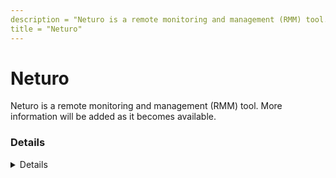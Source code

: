 ```yaml
---
description = "Neturo is a remote monitoring and management (RMM) tool. More information will be added as it becomes available."
title = "Neturo"
---
```




# Neturo

Neturo is a remote monitoring and management (RMM) tool. More information will be added as it becomes available.

### Details
<Details author={""}
         category={""}
         created={""}
         website={""}
         lastModified={"2-9-2024"}
         privileges={""}
         free={ false }
         verification={ false }
/>

#### Installation Paths
<Card code={ ["neturo*.exe", "ntrntservice.exe", "neturo.exe"] }/>

#### Supported OS
<Badges color="warning" badges={ ["Windows"] }/>




### Forensic Artifacts




#### Network Artifacts
<EuiSpacer size="xl"/>
<NetworkArtifactsTable data={ [{"Description": "Known remote domains", "Domains": ["neturo.uplus.co.kr"], "Ports": []}] }/>




### Detections
- Detects potential network activity of Neturo RMM tool
  - [Sigma Rule](https://github.com/magicsword-io/LOLRMM/blob/main/detections/sigma/neturo_network_sigma.yml)
- Detects potential processes activity of Neturo RMM tool
  - [Sigma Rule](https://github.com/magicsword-io/LOLRMM/blob/main/detections/sigma/neturo_processes_sigma.yml)

### References
- [Obscure, located an older copy here: http://www.iconpos.com/pos/home/iconpos/bbs.php?id=file&q=view&uid=2](Obscure, located an older copy here: http://www.iconpos.com/pos/home/iconpos/bbs.php?id=file&q=view&uid=2)

